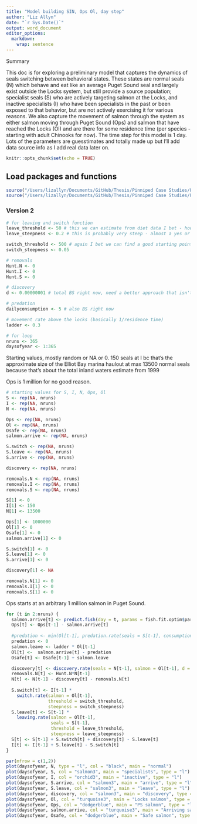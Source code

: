 ```yaml
---
title: "Model building SIN, Ops Ol, day step"
author: "Liz Allyn"
date: "`r Sys.Date()`"
output: word_document
editor_options: 
  markdown: 
    wrap: sentence
---
```


Summary

This doc is for exploring a preliminary model that captures the dynamics of seals switching between behavioral states.
These states are normal seals (N) which behave and eat like an average Puget Sound seal and largely exist outside the Locks system, but still provide a source population; specialist seals (S) who are actively targeting salmon at the Locks, and inactive specialists (I) who have been specialists in the past or been exposed to that behavior, but are not actively exercising it for various reasons.
We also capture the movement of salmon through the system as either salmon moving through Puget Sound (Ops) and salmon that have reached the Locks (Ol) and are there for some residence time (per species - starting with adult Chinooks for now).
The time step for this model is 1 day.
Lots of the parameters are guesstimates and totally made up but I'll add data source info as I add real data later on.

```r
knitr::opts_chunk$set(echo = TRUE)
```

## Load packages and functions

```r

source("/Users/lizallyn/Documents/GitHub/Thesis/Pinniped Case Studies/Functions/functions.R")
source("/Users/lizallyn/Documents/GitHub/Thesis/Pinniped Case Studies/Functions/Sockeye arrival function creation.R")

```

### Version 2

```r
# for leaving and switch function
leave_threshold <- 50 # this we can estimate from diet data I bet - how much does a salmon specialist eat? If anything less than that is available, then they would leave the S group?
leave_steepness <- 0.2 # this is probably very steep - almost a yes or no there is/isn't enough salmon

switch_threshold <- 500 # again I bet we can find a good starting point from diet data
switch_steepness <- 0.05

# removals
Hunt.N <- 0
Hunt.I <- 0
Hunt.S <- 0

# discovery
d <- 0.00000001 # total BS right now, need a better approach that isn't a total guess

# predation
dailyconsumption <- 5 # also BS right now

# movement rate above the locks (basically 1/residence time)
ladder <- 0.3

# for loop
nruns <- 365
daysofyear <- 1:365
```

Starting values, mostly random or NA or 0.
150 seals at I bc that's the approximate size of the Elliot Bay marina haulout at max
13500 normal seals because that's about the total inland waters estimate from 1999

Ops is 1 million for no good reason.

```r
# starting values for S, I, N, Ops, Ol
S <- rep(NA, nruns)
I <- rep(NA, nruns)
N <- rep(NA, nruns)

Ops <- rep(NA, nruns)
Ol <- rep(NA, nruns)
Osafe <- rep(NA, nruns)
salmon.arrive <- rep(NA, nruns)

S.switch <- rep(NA, nruns)
S.leave <- rep(NA, nruns)
S.arrive <- rep(NA, nruns)

discovery <- rep(NA, nruns)

removals.N <- rep(NA, nruns)
removals.I <- rep(NA, nruns)
removals.S <- rep(NA, nruns)

S[1] <- 0
I[1] <- 150
N[1] <- 13500

Ops[1] <- 1000000
Ol[1] <- 0
Osafe[1] <- 0
salmon.arrive[1] <- 0

S.switch[1] <- 0
S.leave[1] <- 0
S.arrive[1] <- 0

discovery[1] <- NA

removals.N[1] <- 0
removals.I[1] <- 0
removals.S[1] <- 0
```

Ops starts at an arbitrary 1 million salmon in Puget Sound.

```r
for (t in 2:nruns) {
  salmon.arrive[t] <- predict.fish(day = t, params = fish.fit.optim$par, start.day = 163)
  Ops[t] <- Ops[t-1] - salmon.arrive[t]
  
  #predation <- min(Ol[t-1], predation.rate(seals = S[t-1], consumption = dailyconsumption))
  predation <- 0
  salmon.leave <- ladder * Ol[t-1]
  Ol[t] <-  salmon.arrive[t] - predation
  Osafe[t] <- Osafe[t-1] + salmon.leave

  discovery[t] <- discovery.rate(seals = N[t-1], salmon = Ol[t-1], d = d)
  removals.N[t] <- Hunt.N*N[t-1]
  N[t] <- N[t-1] - discovery[t] - removals.N[t]
  
  S.switch[t] <- I[t-1] *
    switch.rate(salmon = Ol[t-1], 
                threshold = switch_threshold, 
                steepness = switch_steepness)
  S.leave[t] <- S[t-1] * 
    leaving.rate(salmon = Ol[t-1], 
                 seals = S[t-1], 
                 threshold = leave_threshold, 
                 steepness = leave_steepness)
  S[t] <- S[t-1] + S.switch[t] + discovery[t] - S.leave[t]
  I[t] <- I[t-1] + S.leave[t] - S.switch[t]
}

par(mfrow = c(1,2))
plot(daysofyear, N, type = "l", col = "black", main = "normal")
plot(daysofyear, S, col = "salmon3", main = "specialists", type = "l")
plot(daysofyear, I, col = "orchid3", main = "inactive", type = "l")
plot(daysofyear, S.arrive, col = "salmon3", main = "arrive", type = "l")
plot(daysofyear, S.leave, col = "salmon3", main = "leave", type = "l")
plot(daysofyear, discovery, col = "salmon3", main = "discovery", type = "l")
plot(daysofyear, Ol, col = "turquoise3", main = "Locks salmon", type = "l")
plot(daysofyear, Ops, col = "dodgerblue", main = "PS salmon", type = "l")
plot(daysofyear, salmon.arrive, col = "turquoise3", main = "Arriving salmon", type = "l")
plot(daysofyear, Osafe, col = "dodgerblue", main = "Safe salmon", type = "l")
```
